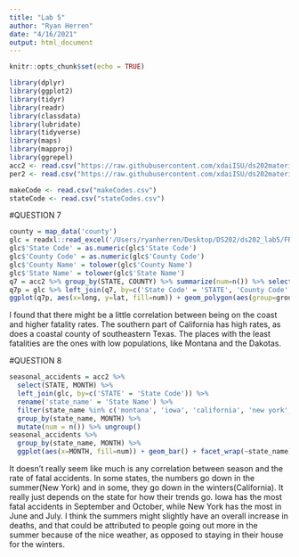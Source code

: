 ```yaml
---
title: "Lab 5"
author: "Ryan Herren"
date: "4/16/2021"
output: html_document
---
```


```r
knitr::opts_chunk$set(echo = TRUE)
```

```r
library(dplyr)
library(ggplot2)
library(tidyr)
library(readr)
library(classdata)
library(lubridate)
library(tidyverse)
library(maps)
library(mapproj)
library(ggrepel)
acc2 <- read.csv("https://raw.githubusercontent.com/xdaiISU/ds202materials/master/hwlabs/fars2017/accident.csv", stringsAsFactors = FALSE)
per2 <- read.csv("https://raw.githubusercontent.com/xdaiISU/ds202materials/master/hwlabs/fars2017/person.csv", stringsAsFactors = FALSE)

makeCode <- read.csv("makeCodes.csv")
stateCode <- read.csv("stateCodes.csv")
```
#QUESTION 7
```r
county = map_data('county')
glc = readxl::read_excel('/Users/ryanherren/Desktop/DS202/ds202_lab5/FRPP_GLC_-_United_StATESaPRIL122021.xlsx')
glc$'State Code' = as.numeric(glc$'State Code')
glc$'County Code' = as.numeric(glc$'County Code')
glc$'County Name' = tolower(glc$'County Name') 
glc$'State Name' = tolower(glc$'State Name') 
q7 = acc2 %>% group_by(STATE, COUNTY) %>% summarize(num=n()) %>% select(STATE, COUNTY, num)
q7p = glc %>% left_join(q7, by=c('State Code' = 'STATE', 'County Code' = 'COUNTY')) %>% right_join(county, by=c('State Name' = 'region', 'County Name' = 'subregion'))
ggplot(q7p, aes(x=long, y=lat, fill=num)) + geom_polygon(aes(group=group)) + coord_map() + ggtitle('Fatal Accidents by County')
```

  I found that there might be a little correlation between being on the coast and higher fatality rates. The southern part of California has high rates, as does a coastal county of southeastern Texas. The places with the least fatalities are the ones with low populations, like Montana and the Dakotas.
  
#QUESTION 8
```r
seasonal_accidents = acc2 %>% 
  select(STATE, MONTH) %>% 
  left_join(glc, by=c('STATE' = 'State Code')) %>% 
  rename('state_name' = 'State Name') %>% 
  filter(state_name %in% c('montana', 'iowa', 'california', 'new york', 'florida', 'texas')) %>% 
  group_by(state_name, MONTH) %>% 
  mutate(num = n()) %>% ungroup()
seasonal_accidents %>% 
  group_by(state_name, MONTH) %>% 
  ggplot(aes(x=MONTH, fill=num)) + geom_bar() + facet_wrap(~state_name) + ylab('Number of fatal accidents') + xlab('Month') + ggtitle('Fatal Accidents')
```

  It doesn't really seem like much is any correlation between season and the rate of fatal accidents. In some states, the numbers go down in the summer(New York) and in some, they go down in the winters(California). It really just depends on the state for how their trends go. Iowa has the most fatal accidents in September and October, while New York has the most in June and July. I think the summers might slightly have an overall increase in deaths, and that could be attributed to people going out more in the summer because of the nice weather, as opposed to staying in their house for the winters.
